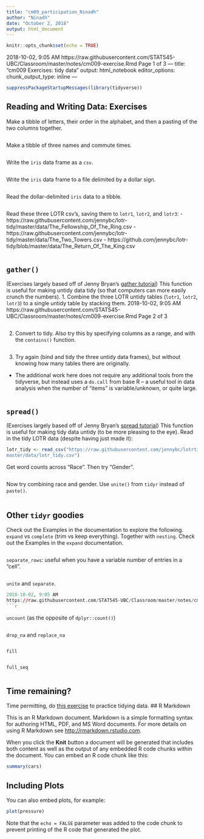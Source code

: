 ```yaml
---
title: "cm09_participation_Ninadh"
author: "Ninadh"
date: "October 2, 2018"
output: html_document
---
```


```r
knitr::opts_chunk$set(echo = TRUE)
```
2018-10-02, 9:05 AM
https://raw.githubusercontent.com/STAT545-UBC/Classroom/master/notes/cm009-exercise.Rmd Page 1 of 3
---
title: "cm009 Exercises: tidy data"
output: html_notebook
editor_options:
chunk_output_type: inline
---
```r
suppressPackageStartupMessages(library(tidyverse))
```
## Reading and Writing Data: Exercises
Make a tibble of letters, their order in the alphabet, and then a pasting of the two columns
together.
```r
```
Make a tibble of three names and commute times.
```r
```
Write the `iris` data frame as a `csv`.
```r
```
Write the `iris` data frame to a file delimited by a dollar sign.
```r
```
Read the dollar-delimited `iris` data to a tibble.
```r
```
Read these three LOTR csv's, saving them to `lotr1`, `lotr2`, and `lotr3`:
- https://raw.githubusercontent.com/jennybc/lotr-tidy/master/data/The_Fellowship_Of_The_Ring.csv
- https://raw.githubusercontent.com/jennybc/lotr-tidy/master/data/The_Two_Towers.csv
- https://github.com/jennybc/lotr-tidy/blob/master/data/The_Return_Of_The_King.csv
```r
```
## `gather()`
(Exercises largely based off of Jenny Bryan's [gather tutorial](https://github.com/jennybc/lotrtidy/
blob/master/02-gather.md))
This function is useful for making untidy data tidy (so that computers can more easily crunch
the numbers).
1. Combine the three LOTR untidy tables (`lotr1`, `lotr2`, `lotr3`) to a single untidy table by
stacking them.
2018-10-02, 9:05 AM
https://raw.githubusercontent.com/STAT545-UBC/Classroom/master/notes/cm009-exercise.Rmd Page 2 of 3
```r
```
2. Convert to tidy. Also try this by specifying columns as a range, and with the `contains()`
function.
```r
```
3. Try again (bind and tidy the three untidy data frames), but without knowing how many tables
there are originally.
- The additional work here does not require any additional tools from the tidyverse, but
instead uses a `do.call` from base R -- a useful tool in data analysis when the number of
"items" is variable/unknown, or quite large.
```r
```
## `spread()`
(Exercises largely based off of Jenny Bryan's [spread tutorial](https://github.com/jennybc/lotrtidy/
blob/master/03-spread.md))
This function is useful for making tidy data untidy (to be more pleasing to the eye).
Read in the tidy LOTR data (despite having just made it):
```r
lotr_tidy <- read_csv("https://raw.githubusercontent.com/jennybc/lotrtidy/
master/data/lotr_tidy.csv")
```
Get word counts across "Race". Then try "Gender".
```r
```
Now try combining race and gender. Use `unite()` from `tidyr` instead of `paste()`.
```r
```
## Other `tidyr` goodies
Check out the Examples in the documentation to explore the following.
`expand` vs `complete` (trim vs keep everything). Together with `nesting`. Check out the
Examples in the `expand` documentation.
```r
```
`separate_rows`: useful when you have a variable number of entries in a "cell".
```r
```
`unite` and `separate`.
```r
2018-10-02, 9:05 AM
https://raw.githubusercontent.com/STAT545-UBC/Classroom/master/notes/cm009-exercise.Rmd Page 3 of 3
```r
```
`uncount` (as the opposite of `dplyr::count()`)
```r
```
`drop_na` and `replace_na`
```r
```
`fill`
```r
```
`full_seq`
```r
```
## Time remaining?
Time permitting, do [this exercise](https://github.com/jennybc/lotr-tidy/blob/master/02-
gather.md#exercises) to practice tidying data.
## R Markdown

This is an R Markdown document. Markdown is a simple formatting syntax for authoring HTML, PDF, and MS Word documents. For more details on using R Markdown see <http://rmarkdown.rstudio.com>.

When you click the **Knit** button a document will be generated that includes both content as well as the output of any embedded R code chunks within the document. You can embed an R code chunk like this:

```r
summary(cars)
```

## Including Plots

You can also embed plots, for example:

```r
plot(pressure)
```

Note that the `echo = FALSE` parameter was added to the code chunk to prevent printing of the R code that generated the plot.
